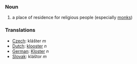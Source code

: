 ===Noun===
#a place of residence for religious people (especially [[monk]]s)

=== Translations ===

*[[Czech]]: klášter  ''m''
*[[Dutch]]: [[klooster]] ''n''
*[[German]]: [[Kloster]] ''n''
*[[Slovak]]: kláštor  ''m''